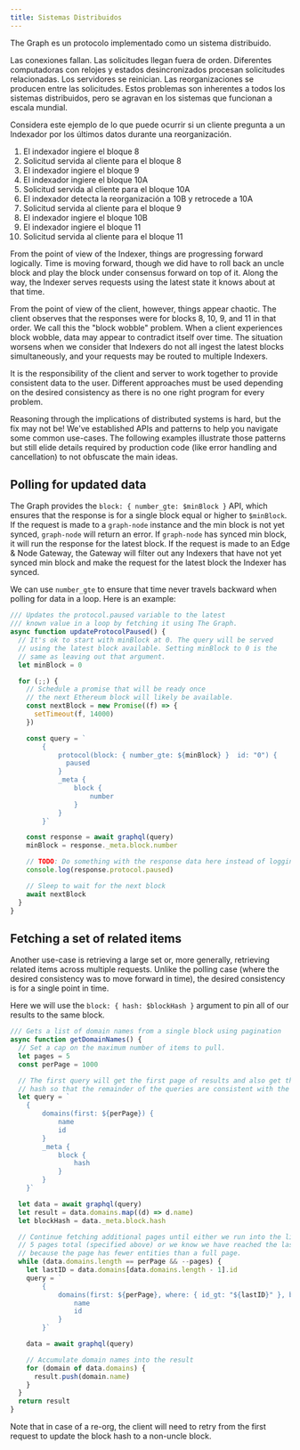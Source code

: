 ```yaml
---
title: Sistemas Distribuidos
---
```


The Graph es un protocolo implementado como un sistema distribuido.

Las conexiones fallan. Las solicitudes llegan fuera de orden. Diferentes computadoras con relojes y estados desincronizados procesan solicitudes relacionadas. Los servidores se reinician. Las reorganizaciones se producen entre las solicitudes. Estos problemas son inherentes a todos los sistemas distribuidos, pero se agravan en los sistemas que funcionan a escala mundial.

Considera este ejemplo de lo que puede ocurrir si un cliente pregunta a un Indexador por los últimos datos durante una reorganización.

1. El indexador ingiere el bloque 8
2. Solicitud servida al cliente para el bloque 8
3. El indexador ingiere el bloque 9
4. El indexador ingiere el bloque 10A
5. Solicitud servida al cliente para el bloque 10A
6. El indexador detecta la reorganización a 10B y retrocede a 10A
7. Solicitud servida al cliente para el bloque 9
8. El indexador ingiere el bloque 10B
9. El indexador ingiere el bloque 11
10. Solicitud servida al cliente para el bloque 11

From the point of view of the Indexer, things are progressing forward logically. Time is moving forward, though we did have to roll back an uncle block and play the block under consensus forward on top of it. Along the way, the Indexer serves requests using the latest state it knows about at that time.

From the point of view of the client, however, things appear chaotic. The client observes that the responses were for blocks 8, 10, 9, and 11 in that order. We call this the "block wobble" problem. When a client experiences block wobble, data may appear to contradict itself over time. The situation worsens when we consider that Indexers do not all ingest the latest blocks simultaneously, and your requests may be routed to multiple Indexers.

It is the responsibility of the client and server to work together to provide consistent data to the user. Different approaches must be used depending on the desired consistency as there is no one right program for every problem.

Reasoning through the implications of distributed systems is hard, but the fix may not be! We've established APIs and patterns to help you navigate some common use-cases. The following examples illustrate those patterns but still elide details required by production code (like error handling and cancellation) to not obfuscate the main ideas.

## Polling for updated data

The Graph provides the `block: { number_gte: $minBlock }` API, which ensures that the response is for a single block equal or higher to `$minBlock`. If the request is made to a `graph-node` instance and the min block is not yet synced, `graph-node` will return an error. If `graph-node` has synced min block, it will run the response for the latest block. If the request is made to an Edge & Node Gateway, the Gateway will filter out any Indexers that have not yet synced min block and make the request for the latest block the Indexer has synced.

We can use `number_gte` to ensure that time never travels backward when polling for data in a loop. Here is an example:

```javascript
/// Updates the protocol.paused variable to the latest
/// known value in a loop by fetching it using The Graph.
async function updateProtocolPaused() {
  // It's ok to start with minBlock at 0. The query will be served
  // using the latest block available. Setting minBlock to 0 is the
  // same as leaving out that argument.
  let minBlock = 0

  for (;;) {
    // Schedule a promise that will be ready once
    // the next Ethereum block will likely be available.
    const nextBlock = new Promise((f) => {
      setTimeout(f, 14000)
    })

    const query = `
        {
            protocol(block: { number_gte: ${minBlock} }  id: "0") {
              paused
            }
            _meta {
                block {
                    number
                }
            }
        }`

    const response = await graphql(query)
    minBlock = response._meta.block.number

    // TODO: Do something with the response data here instead of logging it.
    console.log(response.protocol.paused)

    // Sleep to wait for the next block
    await nextBlock
  }
}
```

## Fetching a set of related items

Another use-case is retrieving a large set or, more generally, retrieving related items across multiple requests. Unlike the polling case (where the desired consistency was to move forward in time), the desired consistency is for a single point in time.

Here we will use the `block: { hash: $blockHash }` argument to pin all of our results to the same block.

```javascript
/// Gets a list of domain names from a single block using pagination
async function getDomainNames() {
  // Set a cap on the maximum number of items to pull.
  let pages = 5
  const perPage = 1000

  // The first query will get the first page of results and also get the block
  // hash so that the remainder of the queries are consistent with the first.
  let query = `
    {
        domains(first: ${perPage}) {
            name
            id
        }
        _meta {
            block {
                hash
            }
        }
    }`

  let data = await graphql(query)
  let result = data.domains.map((d) => d.name)
  let blockHash = data._meta.block.hash

  // Continue fetching additional pages until either we run into the limit of
  // 5 pages total (specified above) or we know we have reached the last page
  // because the page has fewer entities than a full page.
  while (data.domains.length == perPage && --pages) {
    let lastID = data.domains[data.domains.length - 1].id
    query = `
        {
            domains(first: ${perPage}, where: { id_gt: "${lastID}" }, block: { hash: "${blockHash}" }) {
                name
                id
            }
        }`

    data = await graphql(query)

    // Accumulate domain names into the result
    for (domain of data.domains) {
      result.push(domain.name)
    }
  }
  return result
}
```

Note that in case of a re-org, the client will need to retry from the first request to update the block hash to a non-uncle block.
